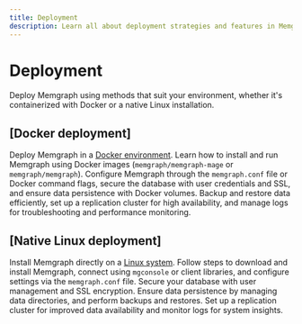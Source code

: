 ```yaml
---
title: Deployment
description: Learn all about deployment strategies and features in Memgraph.
---
```


# Deployment

Deploy Memgraph using methods that suit your environment, whether it's containerized with Docker or a native Linux installation.

## [Docker deployment]

Deploy Memgraph in a [Docker environment](/deployment/docker). Learn how to
install and run Memgraph using Docker images (`memgraph/memgraph-mage` or
`memgraph/memgraph`). Configure Memgraph through the `memgraph.conf` file or
Docker command flags, secure the database with user credentials and SSL, and
ensure data persistence with Docker volumes. Backup and restore data
efficiently, set up a replication cluster for high availability, and manage logs
for troubleshooting and performance monitoring.

## [Native Linux deployment]

Install Memgraph directly on a [Linux system](/deployment/linux). Follow steps
to download and install Memgraph, connect using `mgconsole` or client libraries,
and configure settings via the `memgraph.conf` file. Secure your database with
user management and SSL encryption. Ensure data persistence by managing data
directories, and perform backups and restores. Set up a replication cluster for
improved data availability and monitor logs for system insights.
